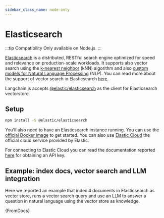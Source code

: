 ```yaml
---
sidebar_class_name: node-only
---
```


# Elasticsearch

:::tip Compatibility
Only available on Node.js.
:::

[Elasticsearch](https://github.com/elastic/elasticsearch) is a distributed, RESTful search engine optimized for speed and relevance on production-scale workloads. It supports also vector search using the [k-nearest neighbor](https://en.wikipedia.org/wiki/K-nearest_neighbors_algorithm) (kNN) algorithm and also [custom models for Natural Language Processing](https://www.elastic.co/blog/how-to-deploy-nlp-text-embeddings-and-vector-search) (NLP).
You can read more about the support of vector search in Elasticsearch [here](https://www.elastic.co/guide/en/elasticsearch/reference/current/knn-search.html).

Langchain.js accepts [@elastic/elasticsearch](https://github.com/elastic/elasticsearch-js) as the client for Elasticsearch vectorstore.

## Setup

```bash npm2yarn
npm install -S @elastic/elasticsearch
```

You'll also need to have an Elasticsearch instance running. You can use the [official Docker image](https://www.elastic.co/guide/en/elasticsearch/reference/current/docker.html) to get started. You can also use [Elastic Cloud](https://www.elastic.co/cloud/) the official cloud service provided by Elastic.

For connecting to Elastic Cloud you can read the documentation reported [here](https://www.elastic.co/guide/en/kibana/current/api-keys.html) for obtaining an API key.

## Example: index docs, vector search and LLM integration

Here we reported an example that index 4 documents in Elasticsearch as vector store,
runs a vector search query and use an LLM to answer a question in natural language
using the vector store as knowledge.


<CodeBlock language="typescript">{FromDocs}</CodeBlock>
